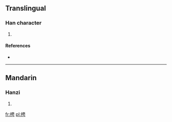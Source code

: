 ==Translingual==

===Han character===
{{Han char|rn=75|rad=木|as=07|sn=11|four=4592<sub>7</sub>|canj=木中田尸 (DLWS)}}

# {{defn|Han|sort=木07}}

====References====
* {{Han ref|kx=0530.160|dkj=14877|hdz=21214.060|uh=68AC|ud=26796|bh=D5BB|bd=54715}}

----

==Mandarin==

===Hanzi===
{{cmn-hanzi|pin=[[chěng]] ([[cheng3]]), [[yǐng]] ([[ying3]])|wg=ch'eng<sup>3</sup>, ying<sup>3</sup>}}

# {{defn|lang=cmn|sort=木07}}

[[fr:梬]]
[[pl:梬]]